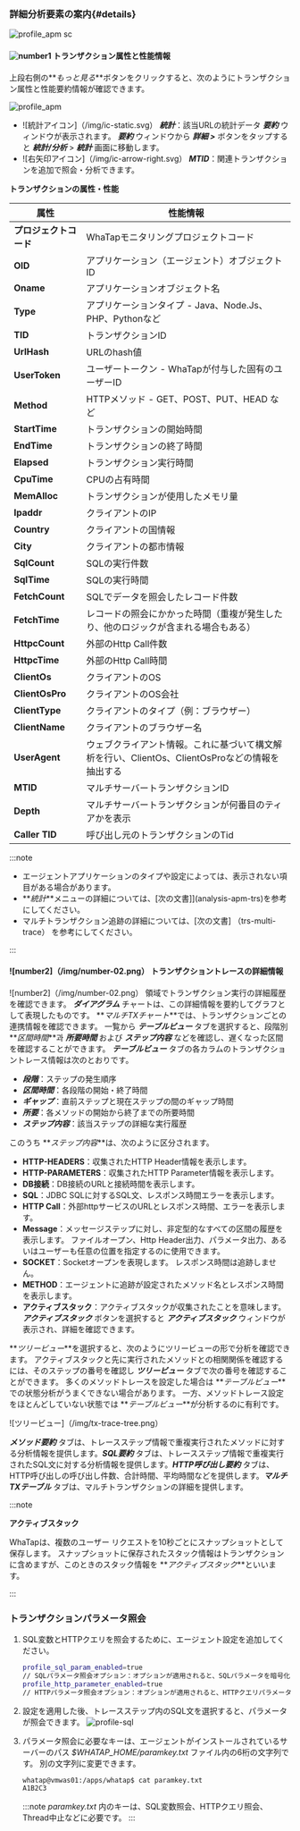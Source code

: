 ### 詳細分析要素の案内{#details}

![profile_apm sc](/img/tx-trace-static.png)

#### ![number1](/img/number-01.png) トランザクション属性と性能情報

上段右側の**_もっと見る_**ボタンをクリックすると、次のようにトランザクション属性と性能要約情報が確認できます。 

![profile_apm](/img/tx-trace-dt.png)

-   ![統計アイコン]（/img/ic-static.svg） **_統計_**：該当URLの統計データ **_要約_** ウィンドウが表示されます。 **_要約_** ウィンドウから **_詳細 >_** ボタンをタップすると **_統計/分析_** > **_統計_** 画面に移動します。 
-   ![右矢印アイコン]（/img/ic-arrow-right.svg） **_MTID_**：関連トランザクションを追加で照会・分析できます。

**トランザクションの属性・性能**

| 属性              | 性能情報                                                      |
| --------------- | --------------------------------------------------------- |
| **プロジェクトコード**   | WhaTapモニタリングプロジェクトコード                                     |
| **OID**         | アプリケーション（エージェント）オブジェクトID                                  |
| **Oname**       | アプリケーションオブジェクト名                                           |
| **Type**        | アプリケーションタイプ - Java、Node.Js、PHP、Pythonなど                   |
| **TID**         | トランザクションID                                                |
| **UrlHash**     | URLのhash値                                                 |
| **UserToken**   | ユーザートークン - WhaTapが付与した固有のユーザーID                           |
| **Method**      | HTTPメソッド - GET、POST、PUT、HEAD など                           |
| **StartTime**   | トランザクションの開始時間                                             |
| **EndTime**     | トランザクションの終了時間                                             |
| **Elapsed**     | トランザクション実行時間                                              |
| **CpuTime**     | CPUの占有時間                                                  |
| **MemAlloc**    | トランザクションが使用したメモリ量                                         |
| **Ipaddr**      | クライアントのIP                                                 |
| **Country**     | クライアントの国情報                                                |
| **City**        | クライアントの都市情報                                               |
| **SqlCount**    | SQLの実行件数                                                  |
| **SqlTime**     | SQLの実行時間                                                  |
| **FetchCount**  | SQLでデータを照会したレコード件数                                        |
| **FetchTime**   | レコードの照会にかかった時間（重複が発生したり、他のロジックが含まれる場合もある）                 |
| **HttpcCount**  | 外部のHttp Call件数                                            |
| **HttpcTime**   | 外部のHttp Call時間                                            |
| **ClientOs**    | クライアントのOS                                                 |
| **ClientOsPro** | クライアントのOS会社                                               |
| **ClientType**  | クライアントのタイプ（例：ブラウザー）                                       |
| **ClientName**  | クライアントのブラウザー名                                             |
| **UserAgent**   | ウェブクライアント情報。これに基づいて構文解析を行い、ClientOs、ClientOsProなどの情報を抽出する |
| **MTID**        | マルチサーバートランザクションID                                         |
| **Depth**       | マルチサーバートランザクションが何番目のティアかを表示                               |
| **Caller TID**  | 呼び出し元のトランザクションのTid                                        |

:::note

-   エージェントアプリケーションのタイプや設定によっては、表示されない項目がある場合があります。
-   **_統計_**メニューの詳細については、[次の文書]](analysis-apm-trs)を参考にしてください。
-   マルチトランザクション追跡の詳細については、[次の文書] （trs-multi-trace） を参考にしてください。

:::


#### ![number2]（/img/number-02.png） トランザクショントレースの詳細情報

![number2]（/img/number-02.png） 領域でトランザクション実行の詳細履歴を確認できます。 **_ダイアグラム_** チャートは、この詳細情報を要約してグラフとして表現したものです。 **_マルチTXチャート_**では、トランザクションごとの連携情報を確認できます。 一覧から **_テーブルビュー_** タブを選択すると、段階別 **_区間時間_**과 **_所要時間_** および **_ステップ内容_** などを確認し、遅くなった区間を確認することができます。 **_テーブルビュー_** タブの各カラムのトランザクショントレース情報は次のとおりです。

-   **_段階_**：ステップの発生順序
-   **_区間時間_**：各段階の開始・終了時間
-   **_ギャップ_**：直前ステップと現在ステップの間のギャップ時間
    <!-- 앞서 실행한 메소드 사이의 간격 / 해당 스텝의 시작점부터 다음 스텝으로 넘어가는 과정까지 모든 대기 시간 -->
-   **_所要_**：各メソッドの開始から終了までの所要時間
-   **_ステップ内容_**：該当ステップの詳細な実行履歴

このうち **_ステップ内容_**は、次のように区分されます。

-   **HTTP-HEADERS**：収集されたHTTP Header情報を表示します。
-   **HTTP-PARAMETERS**：収集されたHTTP Parameter情報を表示します。
-   **DB接続**：DB接続のURLと接続時間を表示します。
-   **SQL**：JDBC SQLに対するSQL文、レスポンス時間エラーを表示します。
-   **HTTP Call**：外部httpサービスのURLとレスポンス時間、エラーを表示します。
-   **Message**：メッセージステップに対し、非定型的なすべての区間の履歴を表示します。 ファイルオープン、Http Header出力、パラメータ出力、あるいはユーザーも任意の位置を指定するのに使用できます。
-   **SOCKET**：Socketオープンを表現します。 レスポンス時間は追跡しません。
-   **METHOD**：エージェントに追跡が設定されたメソッド名とレスポンス時間を表示します。
-   **アクティブスタック**：アクティブスタックが収集されたことを意味します。 **_アクティブスタック_** ボタンを選択すると **_アクティブスタック_** ウィンドウが表示され、詳細を確認できます。

**_ツリービュー_**を選択すると、次のようにツリービューの形で分析を確認できます。 アクティブスタックと先に実行されたメソッドとの相関関係を確認するには、そのステップの番号を確認し **_ツリービュー_** タブで次の番号を確認することができます。 多くのメソッドトレースを設定した場合は **_テーブルビュー_**での状態分析がうまくできない場合があります。 一方、メソッドトレース設定をほとんどしていない状態では **_テーブルビュー_**が分析するのに有利です。 

![ツリービュー]（/img/tx-trace-tree.png）

**_メソッド要約_** タブは、トレースステップ情報で重複実行されたメソッドに対する分析情報を提供します。**_SQL要約_** タブは、トレースステップ情報で重複実行されたSQL文に対する分析情報を提供します。**_HTTP呼び出し要約_** タブは、HTTP呼び出しの呼び出し件数、合計時間、平均時間などを提供します。**_マルチTXテーブル_** タブは、マルチトランザクションの詳細を提供します。

:::note

**アクティブスタック**

WhaTapは、複数のユーザー リクエストを10秒ごとにスナップショットとして保存します。 スナップショットに保存されたスタック情報はトランザクションに含めますが、このときのスタック情報を **_アクティブスタック_**といいます。

:::


### トランザクションパラメータ照会

1.  SQL変数とHTTPクエリを照会するために、エージェント設定を追加してください。

    ```bash title='whatap.conf' {1,3}
    profile_sql_param_enabled=true 
    // SQLパラメータ照会オプション：オプションが適用されると、SQLパラメータを暗号化して収集します。
    profile_http_parameter_enabled=true 
    // HTTPパラメータ照会オプション：オプションが適用されると、HTTPクエリパラメータを暗号化して収集します。
    ```

2.  設定を適用した後、トレースステップ内のSQL文を選択すると、パラメータが照会できます。
    ![profile-sql](https://img.whatap.io/media/images/Screenshot_2020-12-15_W_JAVA_DEMO_5490_-_Application_Monitoring18.png)  

3.  パラメータ照会に必要なキーは、エージェントがインストールされているサーバーのパス _$WHATAP_HOME/paramkey.txt_ ファイル内の6桁の文字列です。 別の文字列に変更できます。

    ```bash title='paramkey.txt'
    whatap@vmwas01:/apps/whatap$ cat paramkey.txt
    A1B2C3
    ```

    :::note
    _paramkey.txt_ 内のキーは、SQL変数照会、HTTPクエリ照会、Thread中止などに必要です。
    :::
